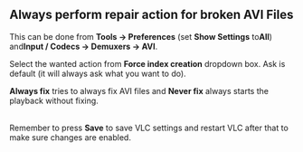 == Always perform repair action  for broken AVI Files==

This can be done from '''Tools -&gt; Preferences''' (set '''Show Settings''' to'''All''') and'''Input / Codecs -&gt; Demuxers -&gt; AVI'''. 

Select the wanted action from '''Force index creation''' dropdown box. Ask is default (it will always ask what you want to do). 

'''Always fix''' tries to always fix AVI files and '''Never fix''' always starts the playback without fixing. 

<br> 

Remember to press '''Save''' to save VLC settings and restart VLC after that to make sure changes are enabled. 

<br><br><br><br><br> 

{{VSG}}